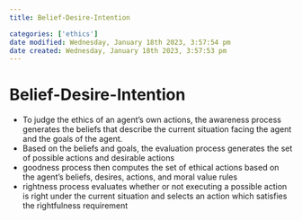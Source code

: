```yaml
---
title: Belief-Desire-Intention

categories: ['ethics']
date modified: Wednesday, January 18th 2023, 3:57:54 pm
date created: Wednesday, January 18th 2023, 3:57:53 pm
---
```


# Belief-Desire-Intention


- To judge the ethics of an agent's own actions, the awareness process generates the beliefs that describe the current situation facing the agent and the goals of the agent.
- Based on the beliefs and goals, the evaluation process generates the set of possible actions and desirable actions
- goodness process then computes the set of ethical actions based on the agent's beliefs, desires, actions, and moral value rules
- rightness process evaluates whether or not executing a possible action is right under the current situation and selects an action which satisfies the rightfulness requirement




